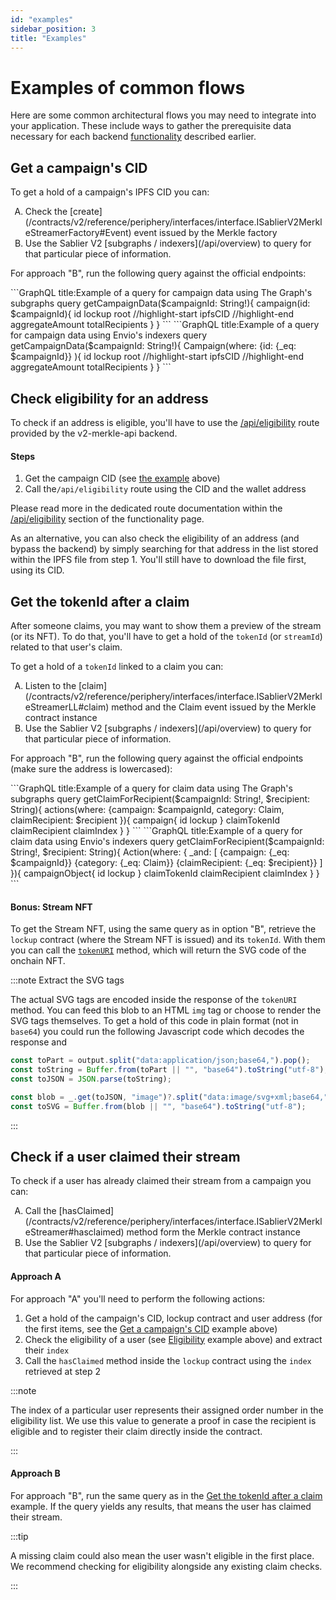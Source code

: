 ```yaml
---
id: "examples"
sidebar_position: 3
title: "Examples"
---
```



# Examples of common flows

Here are some common architectural flows you may need to integrate into your application. These include ways to gather
the prerequisite data necessary for each backend [functionality](/api/merkle-api/functionality) described earlier.

## Get a campaign's CID

To get a hold of a campaign's IPFS CID you can:

<ol type="A">
  <li>
    Check the [create](/contracts/v2/reference/periphery/interfaces/interface.ISablierV2MerkleStreamerFactory#Event)
    event issued by the Merkle factory
  </li>
  <li>Use the Sablier V2 [subgraphs / indexers](/api/overview) to query for that particular piece of information.</li>
</ol>

For approach "B", run the following query against the official endpoints:

<Tabs>
  <TabItem value="TheGraph" label="The Graph" default>
 ```GraphQL title:Example of a query for campaign data using The Graph's subgraphs
    query getCampaignData($campaignId: String!){
      campaign(id: $campaignId){
        id
        lockup
        root
        //highlight-start
        ipfsCID
        //highlight-end
        aggregateAmount
        totalRecipients
      }
    }
```
  </TabItem>
  <TabItem value="Envio" label="Envio">
 ```GraphQL title:Example of a query for campaign data using Envio's indexers
    query getCampaignData($campaignId: String!){
      Campaign(where: {id: {_eq: $campaignId}} ){
        id
        lockup
        root
        //highlight-start
        ipfsCID
        //highlight-end
        aggregateAmount
        totalRecipients
      }
    }
```
  </TabItem>
</Tabs>

## Check eligibility for an address

To check if an address is eligible, you'll have to use the
[/api/eligibility](/api/merkle-api/functionality#eligibility-apieligibility) route provided by the v2-merkle-api
backend.

#### Steps

1. Get the campaign CID (see [the example](/api/merkle-api/examples#get-a-campaigns-cid) above)
2. Call the`/api/eligibility` route using the CID and the wallet address

Please read more in the dedicated route documentation within the
[/api/eligibility](<(/api/merkle-api/functionality#eligibility-apieligibility)>) section of the functionality page.

As an alternative, you can also check the eligibility of an address (and bypass the backend) by simply searching for
that address in the list stored within the IPFS file from step 1. You'll still have to download the file first, using
its CID.

## Get the tokenId after a claim

After someone claims, you may want to show them a preview of the stream (or its NFT). To do that, you'll have to get a
hold of the `tokenId` (or `streamId`) related to that user's claim.

To get a hold of a `tokenId` linked to a claim you can:

<ol type="A">
  <li>
    Listen to the [claim](/contracts/v2/reference/periphery/interfaces/interface.ISablierV2MerkleStreamerLL#claim)
    method and the Claim event issued by the Merkle contract instance
  </li>
  <li>Use the Sablier V2 [subgraphs / indexers](/api/overview) to query for that particular piece of information.</li>
</ol>

For approach "B", run the following query against the official endpoints (make sure the address is lowercased):

<Tabs>
  <TabItem value="TheGraph" label="The Graph" default>
 ```GraphQL title:Example of a query for claim data using The Graph's subgraphs
    query getClaimForRecipient($campaignId: String!, $recipient: String){
      actions(where: {campaign: $campaignId, category: Claim, claimRecipient: $recipient }){
        campaign{
          id
          lockup
        }
        claimTokenId
        claimRecipient
        claimIndex
      }
    }
```
  </TabItem>
  <TabItem value="Envio" label="Envio">
 ```GraphQL title:Example of a query for claim data using Envio's indexers
      query getClaimForRecipient($campaignId: String!, $recipient: String){
      Action(where: {
        _and: [
          {campaign: {_eq: $campaignId}}
          {category: {_eq: Claim}}
          {claimRecipient: {_eq: $recipient}}
        ]
      }){
        campaignObject{
          id
          lockup
        }
        claimTokenId
        claimRecipient
        claimIndex
      }
    }
```
  </TabItem>
</Tabs>

#### Bonus: Stream NFT

To get the Stream NFT, using the same query as in option "B", retrieve the `lockup` contract (where the Stream NFT is
issued) and its `tokenId`. With them you can call the
[`tokenURI`](/contracts/v2/reference/core/contract.SablierV2NFTDescriptor#tokenuri) method, which will return the SVG
code of the onchain NFT.

:::note Extract the SVG tags

The actual SVG tags are encoded inside the response of the `tokenURI` method. You can feed this blob to an HTML `img`
tag or choose to render the SVG tags themselves. To get a hold of this code in plain format (not in `base64`) you could
run the following Javascript code which decodes the response and

```typescript
const toPart = output.split("data:application/json;base64,").pop();
const toString = Buffer.from(toPart || "", "base64").toString("utf-8");
const toJSON = JSON.parse(toString);

const blob = _.get(toJSON, "image")?.split("data:image/svg+xml;base64,")[1];
const toSVG = Buffer.from(blob || "", "base64").toString("utf-8");
```

:::

## Check if a user claimed their stream

To check if a user has already claimed their stream from a campaign you can:

<ol type="A">
  <li>
    Call the [hasClaimed](/contracts/v2/reference/periphery/interfaces/interface.ISablierV2MerkleStreamer#hasclaimed)
    method form the Merkle contract instance
  </li>
  <li>Use the Sablier V2 [subgraphs / indexers](/api/overview) to query for that particular piece of information.</li>
</ol>

#### Approach A

For approach "A" you'll need to perform the following actions:

1. Get a hold of the campaign's CID, lockup contract and user address (for the first items, see the
   [Get a campaign's CID](/api/merkle-api/examples#get-a-campaigns-cid) example above)
2. Check the eligibility of a user (see [Eligibility](/api/merkle-api/examples#check-eligibility-for-an-address) example
   above) and extract their `index`
3. Call the `hasClaimed` method inside the `lockup` contract using the `index` retrieved at step 2

:::note

The index of a particular user represents their assigned order number in the eligibility list. We use this value to
generate a proof in case the recipient is eligible and to register their claim directly inside the contract.

:::

#### Approach B

For approach "B", run the same query as in the
[Get the tokenId after a claim](/api/merkle-api/examples#get-the-tokenid-after-a-claim) example. If the query yields any
results, that means the user has claimed their stream.

:::tip

A missing claim could also mean the user wasn't eligible in the first place. We recommend checking for eligibility
alongside any existing claim checks.

:::
